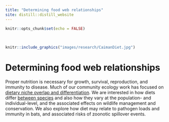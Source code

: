 ```yaml
---
title: "Determining food web relationships"
site: distill::distill_website
---
```


```r
knitr::opts_chunk$set(echo = FALSE)
```

<style>
d-title, d-byline {
  display: none
}
</style>

<br>

````r
knitr::include_graphics("images/research/CaimanDiet.jpg")
````

# Determining food web relationships
Proper nutrition is necessary for growth, survival, reproduction, and immunity to disease. Much of our community ecology work has focused on [dietary niche overlap and differentiation](http://www.bioone.org/doi/abs/10.1655/HERPETOLOGICA-D-12-00031). We are interested in how diets differ [between species](http://www.bioone.org/doi/10.2994/SAJH-D-16-00012.1) and also how they vary at the population- and individual-level, and the associated effects on wildlife management and conservation. We also explore how diet may relate to pathogen loads and immunity in bats, and associated risks of zoonotic spillover events.